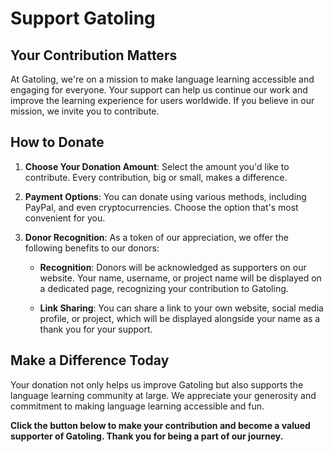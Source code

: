 # Support Gatoling

## Your Contribution Matters

At Gatoling, we're on a mission to make language learning accessible and engaging for everyone. Your support can help us continue our work and improve the learning experience for users worldwide. If you believe in our mission, we invite you to contribute.

## How to Donate

1. **Choose Your Donation Amount**: Select the amount you'd like to contribute. Every contribution, big or small, makes a difference.

2. **Payment Options**: You can donate using various methods, including PayPal, and even cryptocurrencies. Choose the option that's most convenient for you.

3. **Donor Recognition**: As a token of our appreciation, we offer the following benefits to our donors:

   - **Recognition**: Donors will be acknowledged as supporters on our website. Your name, username, or project name will be displayed on a dedicated page, recognizing your contribution to Gatoling.

   - **Link Sharing**: You can share a link to your own website, social media profile, or project, which will be displayed alongside your name as a thank you for your support.

## Make a Difference Today

Your donation not only helps us improve Gatoling but also supports the language learning community at large. We appreciate your generosity and commitment to making language learning accessible and fun.

**Click the button below to make your contribution and become a valued supporter of Gatoling. Thank you for being a part of our journey.**


<DonateButton />

